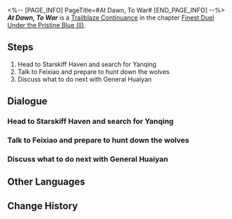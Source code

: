 <%-- [PAGE_INFO]
PageTitle=#At Dawn, To War#
[END_PAGE_INFO] --%>
{{Stub|Dialogue.}}
{{Mission Infobox
|id            = 2022201
|title         = 
|image         = Mission At Dawn, To War.png{{subst:void|<!--$UPLOAD:<<SpriteOutput/Chronicle/2022201.png>-<Mission At Dawn, To War.png>-<Fate's Atlas Images>>-->}}
|type          = Trailblaze Continuance
|event_name    = 
|chapter       = Finest Duel Under the Pristine Blue (II)
|requirements  = [[Trailblaze Continuance]] ''[[Rogues on the Run]]'' completed
|summary       = The borisin criminal Hoolay has escaped from prison, taking a Xianzhou Yaoqing's envoy hostage and putting the Wardance ceremony in jeopardy. In the Seat of Divine Foresight, March 7th and Yunli are listening to General Huaiyan's analysis of the situation, while Yanqing anxiously awaits orders for a lupine hunt.
|characters    = Trailblazer
|startLocation = [[The Xianzhou Luofu]] - [[Exalting Sanctum]]
|world         = The Xianzhou Luofu
|area          = Exalting Sanctum
|prev          = Rogues on the Run
|next          = A Web of Pasts Rewoven
|rewards       = Trailblaze EXP*200; Stellar Jade*30; Traveler's Guide*2; Refined Aether*2; Credit*20,000
}}
'''''At Dawn, To War''''' is a [[Trailblaze Continuance]] in the chapter [[Finest Duel Under the Pristine Blue (II)]].

==Steps==
# Head to Starskiff Haven and search for Yanqing
# Talk to Feixiao and prepare to hunt down the wolves
# Discuss what to do next with General Huaiyan

<!--
==Gameplay Notes==

--><!--
==Trial Character==

-->
==Dialogue==
{{Stub Dialogue}}
===Head to Starskiff Haven and search for Yanqing===
{{Mission Description|type=continuance|location=Exalting Sanctum|The Shackling Prison has fallen, and a pack of wolves has broken free. This startling development has upset everyone's plans before the Wardance ceremony could even commence. While the Xianzhou alleyways seem as calm and peaceful as ever, wolves capable of shapeshifting have already hidden themselves in the crowd.<br />After escaping from The Shackling Prison in one piece, you find Yanqing, who is anxiously pacing about...}}
{{Dialogue Start}}
:{{tx}}
{{Dialogue End}}

===Talk to Feixiao and prepare to hunt down the wolves===
{{Mission Description|type=continuance|location=Central Starskiff Haven|update|The Shackling Prison has fallen, and a pack of wolves has broken free. This startling development has upset everyone's plans before the Wardance ceremony could even commence. While the Xianzhou alleyways seem as calm and peaceful as ever, wolves capable of shapeshifting have already hidden themselves in the crowd.<br />To the Merlin's Claw, hunting them down is of paramount importance.}}
{{Dialogue Start}}
:{{tx}}
{{Dialogue End}}

===Discuss what to do next with General Huaiyan===
{{Mission Description|type=continuance|location=Central Starskiff Haven|update|The Shackling Prison has fallen, and a pack of wolves has broken free. This startling development has upset everyone's plans before the Wardance ceremony could even commence. While the Xianzhou alleyways seem as calm and peaceful as ever, wolves capable of shapeshifting have already hidden themselves in the crowd.<br />Meanwhile, March 7th and Yunli are at the Seat of Divine Foresight, listening attentively to General Huaiyan as he breaks down the situation at hand.}}
{{Dialogue Start}}
:{{tx}}
{{Dialogue End}}

==Other Languages==
{{Other Languages
|en   = At Dawn, To War
|zhs  = 烽举烟传，枕弧待战
|zht  = 烽舉煙傳，枕弧待戰
|ja   = 烽火の伝煙、弓枕き戦を待つ
|ko   = 불붙은 봉화, 만반의 대비
|es   = Al alba, a vencer
|fr   = À l'aube de la guerre
|ru   = Всполох сигнальных огней, грядущая битва
|th   = เตรียมรบมุ่งจบสงคราม
|vi   = Tín Hiệu Chiến Tranh, Chỉ Huy Đợi Chiến
|de   = In den Krieg bei Morgengrauen
|id   = Sinyal Perang Diangkat, Bersiap untuk Berperang
|pt   = Ao Amanhecer, À Guerra
}}

==Change History==
{{Change History|2.5}}
